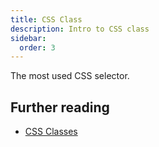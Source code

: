 ```yaml
---
title: CSS Class
description: Intro to CSS class
sidebar:
  order: 3
---
```


The most used CSS selector.

## Further reading

- [CSS Classes](https://www.learn-html.org/en/Classes)
